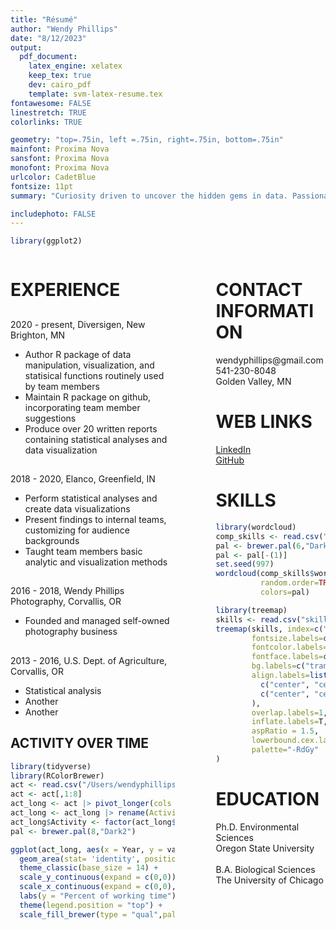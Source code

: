 ```yaml
---
title: "Résumé"
author: "Wendy Phillips"
date: "8/12/2023"
output: 
  pdf_document:
    latex_engine: xelatex
    keep_tex: true
    dev: cairo_pdf
    template: svm-latex-resume.tex
fontawesome: FALSE
linestretch: TRUE
colorlinks: TRUE

geometry: "top=.75in, left =.75in, right=.75in, bottom=.75in"
mainfont: Proxima Nova
sansfont: Proxima Nova
monofont: Proxima Nova 
urlcolor: CadetBlue
fontsize: 11pt
summary: "Curiosity driven to uncover the hidden gems in data. Passionate about communicating findings to others in audience-appropriate manner."

includephoto: FALSE
---
```


```r
library(ggplot2)
```

<!-- Read more about Pandoc's [fenced_divs](https://pandoc.org/MANUAL.html#extension-fenced_divs) syntax -->

:::::: {.columns}
::: {.column width="57%" data-latex="{0.57\textwidth}"}

# EXPERIENCE

## \textcolor{MidnightBlue}{Senior Bioinformatician}
\vspace{-0.75em}
2020 - present, Diversigen, New Brighton, MN  

- Author R package of data manipulation, visualization, and statisical functions routinely used by team members
- Maintain R package on github, incorporating team member suggestions
- Produce over 20 written reports containing statistical analyses and data visualization

## \textcolor{MidnightBlue}{Research Scientist}
\vspace{-0.75em}
2018 - 2020, Elanco, Greenfield, IN 

- Perform statistical analyses and create data visualizations
- Present findings to internal teams, customizing for audience backgrounds
- Taught team members basic analytic and visualization methods


## \textcolor{MidnightBlue}{Business Owner}
\vspace{-0.75em}
2016 - 2018, Wendy Phillips Photography, Corvallis, OR

- Founded and managed self-owned photography business


## \textcolor{MidnightBlue}{Research Associate}
\vspace{-0.75em}
2013 - 2016, U.S. Dept. of Agriculture,  Corvallis, OR  

- Statistical analysis
- Another
- Another

## **ACTIVITY OVER TIME**
```r
library(tidyverse)
library(RColorBrewer)
act <- read.csv("/Users/wendyphillips/Documents/Computing/R_work/data/Activities.csv", check.names = FALSE)
act <- act[,1:8]
act_long <- act |> pivot_longer(cols = 2:8)
act_long <- act_long |> rename(Activity = name)
act_long$Activity <- factor(act_long$Activity, level = c("Data_analysis", "Research", "Writing" ,"Presenting", "Learning", "Teaching", "Other"))
pal <- brewer.pal(8,"Dark2")

ggplot(act_long, aes(x = Year, y = value, fill = Activity)) +
  geom_area(stat= 'identity', position = "stack") +
  theme_classic(base_size = 14) +
  scale_y_continuous(expand = c(0,0))+
  scale_x_continuous(expand = c(0,0), breaks = c(2000,2005,2010,2015,2020)) +
  labs(y = "Percent of working time") +
  theme(legend.position = "top") +
  scale_fill_brewer(type = "qual",palette =  "Dark2")

```


:::
::: {.column width="5%" data-latex="{0.05\textwidth}"}
\ 
<!-- an empty div with an empty character to serve as a column sep -->
:::
:::::: {.column width="38%" data-latex="{0.38\textwidth}"}

# CONTACT INFORMATION

wendyphillips@gmail.com  
541-230-8048  
Golden Valley, MN

# WEB LINKS
[LinkedIn](https://https://www.linkedin.com/in/wendyphillipsphd/)  
[GitHub](https://github.com/wendysphillips)  

# SKILLS
```r
library(wordcloud) 
comp_skills <- read.csv("/Users/wendyphillips/Documents/Computing/R_work/data/computing_skills.csv")
pal <- brewer.pal(6,"Dark2")
pal <- pal[-(1)]
set.seed(997)
wordcloud(comp_skills$word, comp_skills$freq, scale=c(4,.5),min.freq=2,max.words=Inf,
          random.order=TRUE, random.color=TRUE, rot.per=.15, fixed.asp = TRUE,
          colors=pal)
```

```r
library(treemap) 
skills <- read.csv("skills.csv")
treemap(skills, index=c("Group","Subgroup"), vSize="value", type="index",
        fontsize.labels=c(10,8),                # size of labels. Give the size per level of aggregation: size for group, size for subgroup, sub-subgroups...
        fontcolor.labels=c("white","orange"),    # Color of labels
        fontface.labels=c(2,1),                  # Font of labels: 1,2,3,4 for normal, bold, italic, bold-italic...
        bg.labels=c("transparent"),              # Background color of labels
        align.labels=list(
          c("center", "center"), 
          c("center", "center")
        ),                                   # Where to place labels in the rectangle?
        overlap.labels=1,                      # number between 0 and 1 that determines the tolerance of the overlap between labels. 0 means that labels of lower levels are not printed if higher level labels overlap, 1  means that labels are always printed. In-between values, for instance the default value .5, means that lower level labels are printed if other labels do not overlap with more than .5  times their area size.
        inflate.labels=T,                        # If true, labels are bigger when rectangle is bigger.
        aspRatio = 1.5,
        lowerbound.cex.labels=0,
        palette="-RdGy"
)
```



# EDUCATION
Ph.D. Environmental Sciences  
Oregon State University  
\    
B.A. Biological Sciences  
The University of Chicago  
 



:::
::::::

